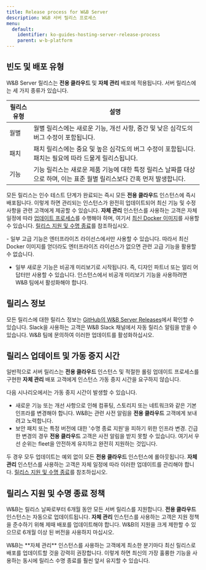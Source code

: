 ```yaml
---
title: Release process for W&B Server
description: W&B 서버 릴리스 프로세스
menu:
  default:
    identifier: ko-guides-hosting-server-release-process
    parent: w-b-platform
---
```


## 빈도 및 배포 유형
W&B Server 릴리스는 **전용 클라우드** 및 **자체 관리** 배포에 적용됩니다. 서버 릴리스에는 세 가지 종류가 있습니다.

| 릴리스 유형 | 설명 |
|--------------|-------------|
| 월별 | 월별 릴리스에는 새로운 기능, 개선 사항, 중간 및 낮은 심각도의 버그 수정이 포함됩니다. |
| 패치 | 패치 릴리스에는 중요 및 높은 심각도의 버그 수정이 포함됩니다. 패치는 필요에 따라 드물게 릴리스됩니다. |
| 기능 | 기능 릴리스는 새로운 제품 기능에 대한 특정 릴리스 날짜를 대상으로 하며, 이는 표준 월별 릴리스보다 간혹 먼저 발생합니다. |

모든 릴리스는 인수 테스트 단계가 완료되는 즉시 모든 **전용 클라우드** 인스턴스에 즉시 배포됩니다. 이렇게 하면 관리되는 인스턴스가 완전히 업데이트되어 최신 기능 및 수정 사항을 관련 고객에게 제공할 수 있습니다. **자체 관리** 인스턴스를 사용하는 고객은 자체 일정에 따라 [업데이트 프로세스](/ko/guides/hosting/server-upgrade-process/)를 수행해야 하며, 여기서 [최신 Docker 이미지](https://hub.docker.com/r/wandb/local)를 사용할 수 있습니다. [릴리스 지원 및 수명 종료](#release-support-and-end-of-life-policy)를 참조하십시오.

<Note>
- 일부 고급 기능은 엔터프라이즈 라이선스에서만 사용할 수 있습니다. 따라서 최신 Docker 이미지를 얻더라도 엔터프라이즈 라이선스가 없으면 관련 고급 기능을 활용할 수 없습니다.

- 일부 새로운 기능은 비공개 미리보기로 시작됩니다. 즉, 디자인 파트너 또는 얼리 어답터만 사용할 수 있습니다. 인스턴스에서 비공개 미리보기 기능을 사용하려면 W&B 팀에서 활성화해야 합니다.
</Note>

## 릴리스 정보
모든 릴리스에 대한 릴리스 정보는 [GitHub의 W&B Server Releases](https://github.com/wandb/server/releases)에서 확인할 수 있습니다. Slack을 사용하는 고객은 W&B Slack 채널에서 자동 릴리스 알림을 받을 수 있습니다. W&B 팀에 문의하여 이러한 업데이트를 활성화하십시오.

## 릴리스 업데이트 및 가동 중지 시간
일반적으로 서버 릴리스는 **전용 클라우드** 인스턴스 및 적절한 롤링 업데이트 프로세스를 구현한 **자체 관리** 배포 고객에게 인스턴스 가동 중지 시간을 요구하지 않습니다.

다음 시나리오에서는 가동 중지 시간이 발생할 수 있습니다.
* 새로운 기능 또는 개선 사항으로 인해 컴퓨팅, 스토리지 또는 네트워크와 같은 기본 인프라를 변경해야 합니다. W&B는 관련 사전 알림을 **전용 클라우드** 고객에게 보내려고 노력합니다.
* 보안 패치 또는 특정 버전에 대한 '수명 종료 지원'을 피하기 위한 인프라 변경. 긴급한 변경의 경우 **전용 클라우드** 고객은 사전 알림을 받지 못할 수 있습니다. 여기서 우선 순위는 fleet을 안전하게 유지하고 완전히 지원하는 것입니다.

두 경우 모두 업데이트는 예외 없이 모든 **전용 클라우드** 인스턴스에 롤아웃됩니다. **자체 관리** 인스턴스를 사용하는 고객은 자체 일정에 따라 이러한 업데이트를 관리해야 합니다. [릴리스 지원 및 수명 종료](#release-support-and-end-of-life-policy)를 참조하십시오.

## 릴리스 지원 및 수명 종료 정책
W&B는 릴리스 날짜로부터 6개월 동안 모든 서버 릴리스를 지원합니다. **전용 클라우드** 인스턴스는 자동으로 업데이트됩니다. **자체 관리** 인스턴스를 사용하는 고객은 지원 정책을 준수하기 위해 제때 배포를 업데이트해야 합니다. W&B의 지원을 크게 제한할 수 있으므로 6개월 이상 된 버전을 사용하지 마십시오.

<Note>
W&B는 **자체 관리** 인스턴스를 사용하는 고객에게 최소한 분기마다 최신 릴리스로 배포를 업데이트할 것을 강력히 권장합니다. 이렇게 하면 최신의 가장 훌륭한 기능을 사용하는 동시에 릴리스 수명 종료를 훨씬 앞서 유지할 수 있습니다.
</Note>
